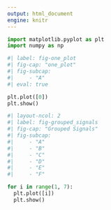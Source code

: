 ```yaml
---
output: html_document
engine: knitr
---
```


```python
import matplotlib.pyplot as plt
import numpy as np
```

```python
#| label: fig-one_plot
#| fig-cap: "one_plot"
#| fig-subcap: 
#|     - "A"
#| eval: true  

plt.plot([0])
plt.show()

```


```python
#| layout-ncol: 2
#| label: fig-grouped_signals
#| fig-cap: "Grouped Signals"
#| fig-subcap: 
#|     - "A"
#|     - "B"
#|     - "C"
#|     - "D"
#|     - "E"
#|     - "F"

for i in range(1, 7):
  plt.plot([i])
  plt.show()
```
